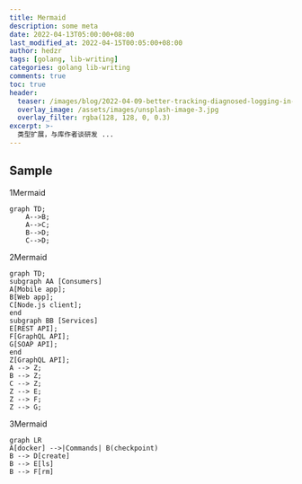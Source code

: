 ```yaml
---
title: Mermaid
description: some meta
date: 2022-04-13T05:00:00+08:00
last_modified_at: 2022-04-15T00:05:00+08:00
author: hedzr
tags: [golang, lib-writing]
categories: golang lib-writing
comments: true
toc: true
header:
  teaser: /images/blog/2022-04-09-better-tracking-diagnosed-logging-in-go/image-20220409105705674.png
  overlay_image: /assets/images/unsplash-image-3.jpg
  overlay_filter: rgba(128, 128, 0, 0.3)
excerpt: >-
  类型扩展，与库作者谈研发 ...
---
```


<InlineTOC defaultOpen open disabled items={toc} />

## Sample

1Mermaid

```mermaid
graph TD;
    A-->B;
    A-->C;
    B-->D;
    C-->D;
```

2Mermaid

```mermaid
graph TD;
subgraph AA [Consumers]
A[Mobile app];
B[Web app];
C[Node.js client];
end
subgraph BB [Services]
E[REST API];
F[GraphQL API];
G[SOAP API];
end
Z[GraphQL API];
A --> Z;
B --> Z;
C --> Z;
Z --> E;
Z --> F;
Z --> G;
```

3Mermaid

```mermaid
graph LR
A[docker] -->|Commands| B(checkpoint)
B --> D[create]
B --> E[ls]
B --> F[rm]
```
